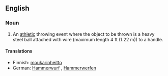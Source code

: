==English==

===Noun===
{{en-noun|-}}

# An [[athletic]] throwing event where the object to be thrown is a heavy steel ball attached with wire (maximum length 4 ft (1.22 m)) to a handle.

====Translations====
{{top}}
*Finnish: [[moukarinheitto]]
*German: [[Hammerwurf]] {{m}}, [[Hammerwerfen]] {{n}}
{{bottom}}